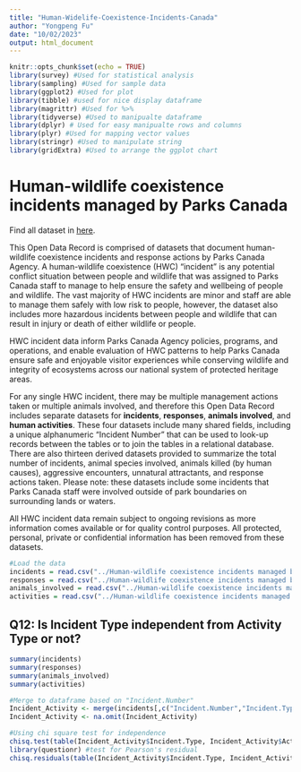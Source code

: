 ```yaml
---
title: "Human-Widelife-Coexistence-Incidents-Canada"
author: "Yongpeng Fu"
date: "10/02/2023"
output: html_document
---
```


```r
knitr::opts_chunk$set(echo = TRUE)
library(survey) #Used for statistical analysis
library(sampling) #Used for sample data
library(ggplot2) #Used for plot
library(tibble) #used for nice display dataframe
library(magrittr) #Used for %>% 
library(tidyverse) #Used to manipualte dataframe
library(dplyr) # Used for easy manipualte rows and columns
library(plyr) #Used for mapping vector values
library(stringr) #Used to manipulate string
library(gridExtra) #Used to arrange the ggplot chart
```

# Human-wildlife coexistence incidents managed by Parks Canada

Find all dataset in [here](https://open.canada.ca/data/en/dataset/743a0b4a-9e33-4b12-981a-9f9fd3dd1680).

This Open Data Record is comprised of datasets that document human-wildlife coexistence incidents and response actions by Parks Canada Agency. A human-wildlife coexistence (HWC) “incident” is any potential conflict situation between people and wildlife that was assigned to Parks Canada staff to manage to help ensure the safety and wellbeing of people and wildlife. The vast majority of HWC incidents are minor and staff are able to manage them safely with low risk to people, however, the dataset also includes more hazardous incidents between people and wildlife that can result in injury or death of either wildlife or people.

HWC incident data inform Parks Canada Agency policies, programs, and operations, and enable evaluation of HWC patterns to help Parks Canada ensure safe and enjoyable visitor experiences while conserving wildlife and integrity of ecosystems across our national system of protected heritage areas.

For any single HWC incident, there may be multiple management actions taken or multiple animals involved, and therefore this Open Data Record includes separate datasets for **incidents**, **responses**, **animals involved**, and **human activities**. These four datasets include many shared fields, including a unique alphanumeric “Incident Number” that can be used to look-up records between the tables or to join the tables in a relational database. There are also thirteen derived datasets provided to summarize the total number of incidents, animal species involved, animals killed (by human causes), aggressive encounters, unnatural attractants, and response actions taken. Please note: these datasets include some incidents that Parks Canada staff were involved outside of park boundaries on surrounding lands or waters.

All HWC incident data remain subject to ongoing revisions as more information comes available or for quality control purposes. All protected, personal, private or confidential information has been removed from these datasets.


```r
#Load the data
incidents = read.csv("../Human-wildlife coexistence incidents managed by Parks Canada Dataset/pca-human-wildlife-coexistence-incidents-detailed-records.csv")
responses = read.csv("../Human-wildlife coexistence incidents managed by Parks Canada Dataset/pca-human-wildlife-coexistence-responses-detailed-records.csv")
animals_involved = read.csv("../Human-wildlife coexistence incidents managed by Parks Canada Dataset/pca-human-wildlife-coexistence-animals-involved-detailed-records.csv")
activities = read.csv("../Human-wildlife coexistence incidents managed by Parks Canada Dataset/pca-human-wildlife-coexistence-activities-detailed-records.csv")
```
## Q12: Is Incident Type independent from Activity Type or not?
```r
summary(incidents)
summary(responses)
summary(animals_involved)
summary(activities)
```

```r
#Merge to dataframe based on "Incident.Number"
Incident_Activity <- merge(incidents[,c("Incident.Number","Incident.Type")], activities[, c("Incident.Number","Activity.Type")], by = "Incident.Number")
Incident_Activity <- na.omit(Incident_Activity)
```

```r
#Using chi square test for independence
chisq.test(table(Incident_Activity$Incident.Type, Incident_Activity$Activity.Type))
library(questionr) #test for Pearson's residual
chisq.residuals(table(Incident_Activity$Incident.Type, Incident_Activity$Activity.Type), std=TRUE)
```




